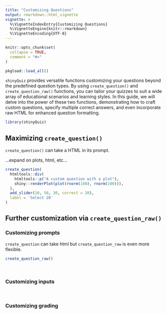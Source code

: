 ```yaml
---
title: "Customizing Questions"
output: rmarkdown::html_vignette
vignette: >
  %\VignetteIndexEntry{Customizing Questions}
  %\VignetteEngine{knitr::rmarkdown}
  %\VignetteEncoding{UTF-8}
---
```


```r
knitr::opts_chunk$set(
  collapse = TRUE,
  comment = "#>"
)
```

```r
pkgload::load_all()
```

`shinyQuiz` provides versatile functions customizing your questions beyond the predefined question types. By using `create_question()` and `create_question_raw()` functions, you can tailor your quizzes to suit a wide array of educational scenarios and learning styles.
In this guide, we will delve into the power of these two functions, demonstrating how to craft custom questions, specify multiple correct answers, and even incorporate raw HTML for enhanced question formatting.

```r
library(shinyQuiz)
```

## Maximizing `create_question()`

`create_question()` can take a HTML in its prompt. 

...expand on plots, html, etc...

```r
create_question(
  htmltools::div(
    htmltools::p("A custom question with a plot"),
    shiny::renderPlot(plot(rnorm(100), rnorm(100))),
  ),
  add_slider(10, 50, 30, correct = 20),
  label = 'Select 20'
)
```

## Further customization via `create_question_raw()`

### Customizing prompts

`create_question` can take html but `create_question_raw` is even more flexible.

```r
create_question_raw()
```

<br>

### Customizing inputs


<br>

### Customizing grading


